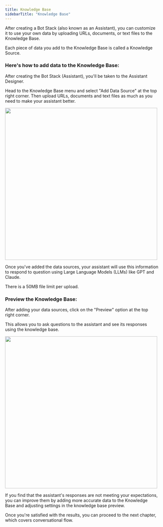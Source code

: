 ```yaml
---
title: Knowledge Base
sidebarTitle: "Knowledge Base"
---
```


After creating a Bot Stack (also known as an Assistant), you can customize it to use your own data by uploading URLs, documents, or text files to the Knowledge Base.

<Tip> Each piece of data you add to the Knowledge Base is called a Knowledge Source.</Tip>


### Here's how to add data to the Knowledge Base:

After creating the Bot Stack (Assistant), you'll be taken to the Assistant Designer. 


Head to the Knowledge Base menu and select "Add Data Source" at the top right corner. Then upload URLs, documents and text files as much as you need to make your assistant better.

<img 
height="500" 
src="/images/knowledge-base.png"
/>

Once you've added the data sources, your assistant will use this information to respond to question using Large Language Models (LLMs) like GPT and Claude.

<Note> There is a 50MB file limit per upload. </Note>


### Preview the Knowledge Base:

After adding your data sources, click on the "Preview" option at the top right corner.

This allows you to ask questions to the assistant and see its responses using the knowledge base.

<img 
height="500"  
src="/images/knowledge-base-preview.png"
/>

If you find that the assistant's responses are not meeting your expectations, you can improve them by adding more accurate data to the Knowledge Base and adjusting settings in the knowledge base preview.

Once you're satisfied with the results, you can proceed to the next chapter, which covers conversational flow.